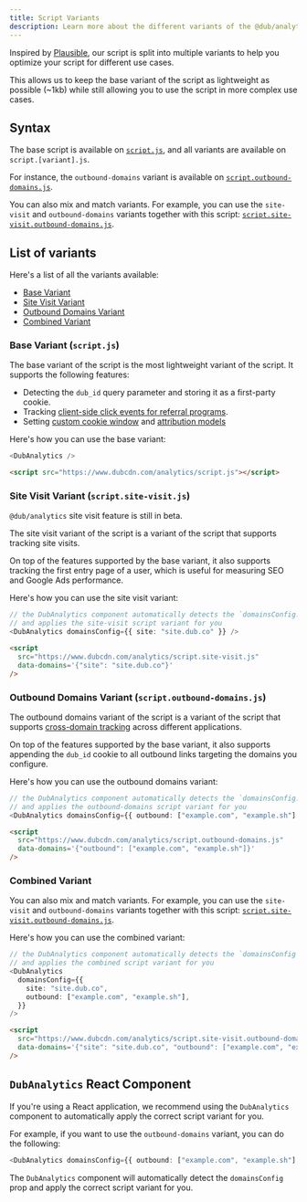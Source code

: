 ```yaml
---
title: Script Variants
description: Learn more about the different variants of the @dub/analytics script.
---
```


Inspired by [Plausible](https://plausible.io/), our script is split into multiple variants to help you optimize your script for different use cases.

This allows us to keep the base variant of the script as lightweight as possible (~1kb) while still allowing you to use the script in more complex use cases.

## Syntax

The base script is available on [`script.js`](https://www.dubcdn.com/analytics/script.js), and all variants are available on `script.[variant].js`.

For instance, the `outbound-domains` variant is available on [`script.outbound-domains.js`](https://www.dubcdn.com/analytics/script.outbound-domains.js).

You can also mix and match variants. For example, you can use the `site-visit` and `outbound-domains` variants together with this script: [`script.site-visit.outbound-domains.js`](https://www.dubcdn.com/analytics/script.site-visit.outbound-domains.js).

## List of variants

Here's a list of all the variants available:

- [Base Variant](#base-variant-script-js)
- [Site Visit Variant](#site-visit-variant-script-site-visit-js)
- [Outbound Domains Variant](#outbound-domains-variant-script-outbound-domains-js)
- [Combined Variant](#combined-variant)

### Base Variant (`script.js`)

The base variant of the script is the most lightweight variant of the script. It supports the following features:

- Detecting the `dub_id` query parameter and storing it as a first-party cookie.
- Tracking [client-side click events for referral programs](/sdks/client-side/features/client-side-click-tracking).
- Setting [custom cookie window](/sdks/client-side/introduction#custom-cookie-window) and [attribution models](/sdks/client-side/introduction#param-data-attribution-model)

Here's how you can use the base variant:

<CodeGroup>

```typescript React
<DubAnalytics />
```

```html Other
<script src="https://www.dubcdn.com/analytics/script.js"></script>
```

</CodeGroup>

### Site Visit Variant (`script.site-visit.js`)

<Note>`@dub/analytics` site visit feature is still in beta.</Note>

The site visit variant of the script is a variant of the script that supports tracking site visits.

On top of the features supported by the base variant, it also supports tracking the first entry page of a user, which is useful for measuring SEO and Google Ads performance.

Here's how you can use the site visit variant:

<CodeGroup>

```typescript React
// the DubAnalytics component automatically detects the `domainsConfig.site` prop
// and applies the site-visit script variant for you
<DubAnalytics domainsConfig={{ site: "site.dub.co" }} />
```

```html Other
<script
  src="https://www.dubcdn.com/analytics/script.site-visit.js"
  data-domains='{"site": "site.dub.co"}'
/>
```

</CodeGroup>

### Outbound Domains Variant (`script.outbound-domains.js`)

The outbound domains variant of the script is a variant of the script that supports [cross-domain tracking](/sdks/client-side/introduction#cross-domain-tracking) across different applications.

On top of the features supported by the base variant, it also supports appending the `dub_id` cookie to all outbound links targeting the domains you configure.

Here's how you can use the outbound domains variant:

<CodeGroup>

```typescript React
// the DubAnalytics component automatically detects the `domainsConfig.outbound` prop
// and applies the outbound-domains script variant for you
<DubAnalytics domainsConfig={{ outbound: ["example.com", "example.sh"] }} />
```

```html Other
<script
  src="https://www.dubcdn.com/analytics/script.outbound-domains.js"
  data-domains='{"outbound": ["example.com", "example.sh"]}'
/>
```

</CodeGroup>

### Combined Variant

You can also mix and match variants. For example, you can use the `site-visit` and `outbound-domains` variants together with this script: [`script.site-visit.outbound-domains.js`](https://www.dubcdn.com/analytics/script.site-visit.outbound-domains.js).

Here's how you can use the combined variant:

<CodeGroup>

```typescript React
// the DubAnalytics component automatically detects the `domainsConfig` prop
// and applies the combined script variant for you
<DubAnalytics
  domainsConfig={{
    site: "site.dub.co",
    outbound: ["example.com", "example.sh"],
  }}
/>
```

```html Other
<script
  src="https://www.dubcdn.com/analytics/script.site-visit.outbound-domains.js"
  data-domains='{"site": "site.dub.co", "outbound": ["example.com", "example.sh"]}'
/>
```

</CodeGroup>

## `DubAnalytics` React Component

If you're using a React application, we recommend using the `DubAnalytics` component to automatically apply the correct script variant for you.

For example, if you want to use the `outbound-domains` variant, you can do the following:

```typescript React
<DubAnalytics domainsConfig={{ outbound: ["example.com", "example.sh"] }} />
```

The `DubAnalytics` component will automatically detect the `domainsConfig` prop and apply the correct script variant for you.
